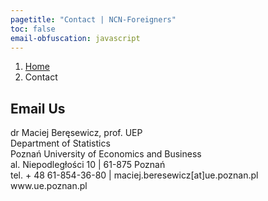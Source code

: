 ```yaml
---
pagetitle: "Contact | NCN-Foreigners"
toc: false
email-obfuscation: javascript
---
```


```{=html}
<nav aria-label="breadcrumb">
  <ol class="breadcrumb">
    <li class="breadcrumb-item"><a href="index.html">Home</a></li>
    <li class="breadcrumb-item active" aria-current="page">Contact</li>
  </ol>
</nav>
```

## Email Us

dr Maciej Beręsewicz, prof. UEP <br />
Department of Statistics <br />
Poznań University of Economics and Business <br />
al. Niepodległości 10 | 61-875 Poznań <br />
tel. + 48 61-854-36-80 | maciej.beresewicz[at]ue.poznan.pl <br />
www.ue.poznan.pl <br />


